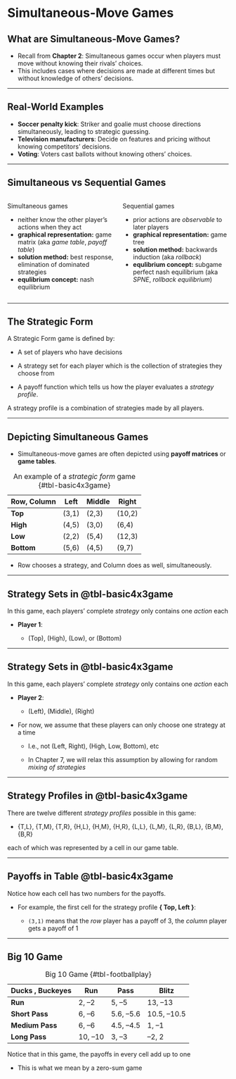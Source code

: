 # Simultaneous-Move Games

## What are Simultaneous-Move Games?
::: {.incremental}
- Recall from **Chapter 2**:
  Simultaneous games occur when players must move without knowing their rivals' choices.
- This includes cases where decisions are made at different times but without knowledge of others' decisions.
:::

---

## Real-World Examples

::: {.incremental}
- **Soccer penalty kick**: Striker and goalie must choose directions simultaneously, leading to strategic guessing.
- **Television manufacturers**: Decide on features and pricing without knowing competitors' decisions.
- **Voting**: Voters cast ballots without knowing others' choices.
:::

---

## Simultaneous vs Sequential Games {.smaller}

::::: {.columns}
:::: {.column width="50%"}
::: {.incremental}
[Simultaneous games]{.hi}

- neither know the other player's actions when they act
- **graphical representation:** [game matrix]{.h} (aka *game table*, *payoff table*)
- **solution method:** [best response]{.h}, [elimination of dominated strategies]{.h}
- **equlibrium concept:** [nash equilibrium]{.h} 
:::
::::
:::: {.column width="50%"}
::: {.incremental}
[Sequential games]{.hi}

- prior actions are *observable* to later players
- **graphical representation:** [game tree]{.h} 
- **solution method:** [backwards induction]{.h} (aka *rollback*)
- **equlibrium concept:** [subgame perfect nash equilibrium]{.h} (aka *SPNE*, *rollback equilibrium*)
:::
::::
:::::

---

## The Strategic Form


A [Strategic Form]{.h} game is defined by:

  * A [set of players]{.hi} who have decisions
  
  * A [strategy set]{.hi} for each player which is the collection of strategies they choose from
  
  * A [payoff function]{.hi} which tells us how the player evaluates a *strategy profile*. 

::: {.callout-tip}

A [strategy profile]{.hi} is a combination of strategies made by all players.

:::

---

## Depicting Simultaneous Games

::: {.incremental}

- Simultaneous-move games are often depicted using **payoff matrices** or **game tables**.

| Row, Column | Left    | Middle   | Right    |
| -------     | ------- | -------- | -------- |
| **Top**     | (3,1)   | (2,3)    | (10,2)   |
| **High**    | (4,5)   | (3,0)    | (6,4)    |
| **Low**     | (2,2)   | (5,4)    | (12,3)   |
| **Bottom**  | (5,6)   | (4,5)    | (9,7)    |

: An example of a *strategic form* game {#tbl-basic4x3game}

- Row chooses a strategy, and Column does as well, simultaneously.
:::

---

## Strategy Sets in @tbl-basic4x3game

In this game, each players' complete *strategy* only contains one *action* each

::: {.incremental}
  * **Player 1**: 
    
    - (Top), (High), (Low), or (Bottom)

:::
  
---

## Strategy Sets in @tbl-basic4x3game

In this game, each players' complete *strategy* only contains one *action* each

::: {.incremental}
  * **Player 2**: 
    
    - (Left), (Middle), (Right)

  * For now, we assume that these players can only choose one strategy at a time

    - I.e., not (Left, Right), (High, Low, Bottom), etc

    - In Chapter 7, we will relax this assumption by allowing for random *mixing of strategies*

:::
  
---

## Strategy Profiles in @tbl-basic4x3game

There are twelve different *strategy profiles* possible in this game: 
  
  * {T,L}, {T,M}, {T,R}, {H,L}, {H,M}, {H,R}, {L,L}, {L,M}, {L,R}, {B,L}, {B,M}, {B,R}
  
each of which was represented by a cell in our game table.
  
---

## Payoffs in Table @tbl-basic4x3game

Notice how each cell has two numbers for the payoffs. 

::: {.incremental}

  - For example, the first cell for the strategy profile **{ Top, Left }**:

    + `(3,1)` means that the *row* player has a payoff of 3, the *column* player gets a payoff of 1
:::
  
---

## Big 10 Game 

| **Ducks , Buckeyes** | Run     | Pass      | Blitz       |
| -------------------  | --      | --        | --          |
| **Run**              | 2, –2   | 5, –5     | 13, –13     |
| **Short Pass**       | 6, –6   | 5.6, –5.6 | 10.5, –10.5 |
| **Medium Pass**      | 6, –6   | 4.5, –4.5 | 1, –1       |
| **Long Pass**        | 10, –10 | 3, –3     | –2, 2       |

: Big 10 Game {#tbl-footballplay}

::: {.incremental}
Notice that in this game, the payoffs in every cell add up to one

  - This is what we mean by a [zero-sum]{.hi} game

:::

